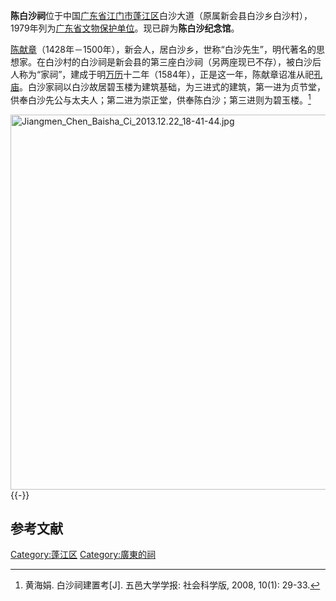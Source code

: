 {{coord|22|34|28|N|113|04|10|E|scale:10000|display=title}}
{{文物保护单位
| 级别 = 全国
| 图片 = 
| 名称 = 陈白沙祠
| 编号 = 8-0406-3-209
| 分类 = 古建筑
| 所在 = {{CHN}}[[广东省|广东省]][[江门市|江门市]][[蓬江区|蓬江区]]<br />白沙大道
| 时代 = 明清
| 登录 = 2019年10月16日
}}

'''陈白沙祠'''位于中国[[广东省|广东省]][[江门市|江门市]][[蓬江区|蓬江区]]白沙大道（原属新会县白沙乡白沙村），1979年列为[[广东省文物保护单位|广东省文物保护单位]]。现已辟为'''陈白沙纪念馆'''。

[[陈献章|陈献章]]（1428年－1500年），新会人，居白沙乡，世称“白沙先生”，明代著名的思想家。在白沙村的白沙祠是新会县的第三座白沙祠（另两座现已不存），被白沙后人称为“家祠”，建成于明[[万历|万历]]十二年（1584年），正是这一年，陈献章诏准从祀[[孔庙|孔庙]]。白沙家祠以白沙故居碧玉楼为建筑基础，为三进式的建筑，第一进为贞节堂，供奉白沙先公与太夫人；第二进为崇正堂，供奉陈白沙；第三进则为碧玉楼。<ref>黄海娟. 白沙祠建置考[J]. 五邑大学学报: 社会科学版, 2008, 10(1): 29-33.</ref>

[[File:Jiangmen_Chen_Baisha_Ci_2013.12.22_18-41-44.jpg|600px]]
{{-}}
==参考文献==
{{commonscat|Chen Baisha Temple}}
{{reflist}}

{{广东全国重点文物保护单位}}

{{DEFAULTSORT:C}}
[[Category:蓬江区|Category:蓬江区]]
[[Category:廣東的祠|Category:廣東的祠]]